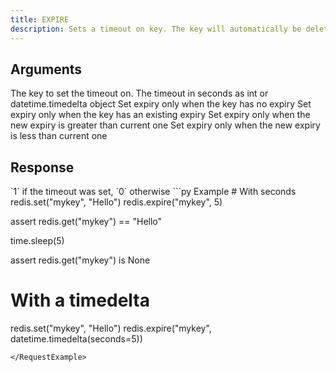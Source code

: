 ```yaml
---
title: EXPIRE
description: Sets a timeout on key. The key will automatically be deleted.
---
```



## Arguments

<ParamField body="key" type="str" required>
  The key to set the timeout on.
</ParamField>

<ParamField body="seconds" type="int | datetime.timedelta" required>
  The timeout in seconds as int or datetime.timedelta object
</ParamField>

<ParamField body="nx" type="bool">
  Set expiry only when the key has no expiry
</ParamField>

<ParamField body="xx" type="bool">
  Set expiry only when the key has an existing expiry
</ParamField>

<ParamField body="gt" type="bool">
  Set expiry only when the new expiry is greater than current one
</ParamField>

<ParamField body="lt" type="bool">
  Set expiry only when the new expiry is less than current one
</ParamField>

## Response

<ResponseField type="integer" required>
  `1` if the timeout was set, `0` otherwise
</ResponseField>

<RequestExample>
```py Example
# With seconds
redis.set("mykey", "Hello")
redis.expire("mykey", 5)

assert redis.get("mykey") == "Hello"

time.sleep(5)

assert redis.get("mykey") is None

# With a timedelta
redis.set("mykey", "Hello")
redis.expire("mykey", datetime.timedelta(seconds=5))
```
</RequestExample>
